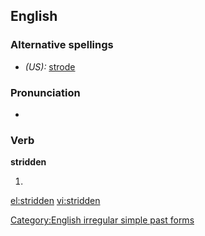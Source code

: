 ==English==

===Alternative spellings===
* ''(US):'' [[strode]]

===Pronunciation===
*{{IPA|/'stɻɪdən/}}

===Verb===
'''stridden'''

# {{UK}} {{past participle of|[[stride]]}}

[[Category:English irregular simple past forms]]

[[el:stridden]]
[[vi:stridden]]